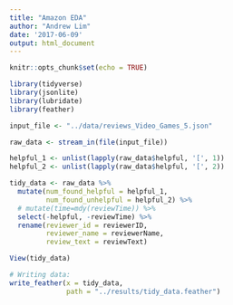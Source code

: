 ```yaml
---
title: "Amazon EDA"
author: "Andrew Lim"
date: '2017-06-09'
output: html_document
---
```


```r
knitr::opts_chunk$set(echo = TRUE)
```

```r
library(tidyverse)
library(jsonlite)
library(lubridate)
library(feather)
```

```r
input_file <- "../data/reviews_Video_Games_5.json"

raw_data <- stream_in(file(input_file))

helpful_1 <- unlist(lapply(raw_data$helpful, '[', 1))
helpful_2 <- unlist(lapply(raw_data$helpful, '[', 2))

tidy_data <- raw_data %>% 
  mutate(num_found_helpful = helpful_1,
         num_found_unhelpful = helpful_2) %>% 
  # mutate(time=mdy(reviewTime)) %>% 
  select(-helpful, -reviewTime) %>% 
  rename(reviewer_id = reviewerID,
         reviewer_name = reviewerName,
         review_text = reviewText)

View(tidy_data)
```

```r
# Writing data:
write_feather(x = tidy_data,
              path = "../results/tidy_data.feather")
```




